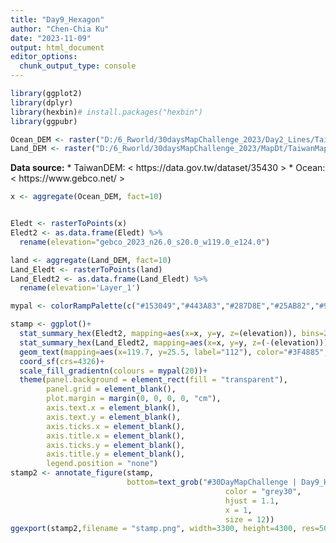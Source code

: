 ```yaml
---
title: "Day9_Hexagon"
author: "Chen-Chia Ku"
date: "2023-11-09"
output: html_document
editor_options: 
  chunk_output_type: console
---
```


```r
library(ggplot2)
library(dplyr)
library(hexbin)# install.packages("hexbin")
library(ggpubr)

```

```r
Ocean_DEM <- raster("D:/6_Rworld/30daysMapChallenge_2023/Day2_Lines/TaiwanOcean/gebco_2023_n26.0_s20.0_w119.0_e124.0.tif")
Land_DEM <- raster("D:/6_Rworld/30daysMapChallenge_2023/MapDt/TaiwanMapDEM/tif file/twdtm_asterV2_30m.tif")


```
**Data source:**
  * TaiwanDEM: < https://data.gov.tw/dataset/35430 >
  * Ocean: < https://www.gebco.net/ >

```r
x <- aggregate(Ocean_DEM, fact=10)


Eledt <- rasterToPoints(x)
Eledt2 <- as.data.frame(Eledt) %>%
  rename(elevation="gebco_2023_n26.0_s20.0_w119.0_e124.0")

land <- aggregate(Land_DEM, fact=10)
Land_Eledt <- rasterToPoints(land)
Land_Eledt2 <- as.data.frame(Land_Eledt) %>%
  rename(elevation='Layer_1')
```

```r
mypal <- colorRampPalette(c("#153049","#443A83","#287D8E","#25AB82","#98CC48","#F0E51D","#f5ed67","#FAF6B3"))

stamp <- ggplot()+
  stat_summary_hex(Eledt2, mapping=aes(x=x, y=y, z=(elevation)), bins=20, alpha=0.8)+
  stat_summary_hex(Land_Eledt2, mapping=aes(x=x, y=y, z=(-(elevation))), bins=60)+
  geom_text(mapping=aes(x=119.7, y=25.5, label="112"), color="#3F4885", size=15)+
  coord_sf(crs=4326)+
  scale_fill_gradientn(colours = mypal(20))+
  theme(panel.background = element_rect(fill = "transparent"), 
        panel.grid = element_blank(), 
        plot.margin = margin(0, 0, 0, 0, "cm"),
        axis.text.x = element_blank(),
        axis.text.y = element_blank(),
        axis.ticks.x = element_blank(),
        axis.title.x = element_blank(),
        axis.ticks.y = element_blank(),
        axis.title.y = element_blank(), 
        legend.position = "none")
stamp2 <- annotate_figure(stamp, 
                          bottom=text_grob("#30DayMapChallenge | Day9_Hexagons | @jjakon11",
                                                color = "grey30", 
                                                hjust = 1.1, 
                                                x = 1,
                                                size = 12))
ggexport(stamp2,filename = "stamp.png", width=3300, height=4300, res=500)

  
```
